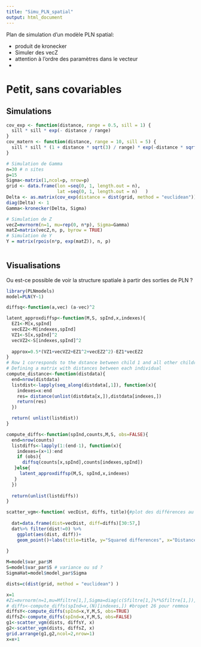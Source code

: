 ```yaml
---
title: "Simu_PLN_spatial"
output: html_document
---
```


Plan de simulation d'un modèle PLN spatial:

* produit de kronecker
* Simuler des vecZ
* attention à l'ordre des paramètres dans le vecteur
*

# Petit, sans covariables

## Simulations 

```r
cov_exp <- function(distance, range = 0.5, sill = 1) {
  sill * sill * exp(- distance / range)
}
cov_matern <- function(distance, range = 10, sill = 5) {
  sill * sill * (1 + distance * sqrt(3) / range) * exp(-distance * sqrt(3) / range)
}

```

```r
# Simulation de Gamma
n=30 # n sites
p=15
Sigma<-matrix(1,ncol=p, nrow=p)
grid <- data.frame(lon =seq(0, 1, length.out = n), 
                   lat =seq(0, 1, length.out = n)   )
Delta <- as.matrix(cov_exp(distance = dist(grid, method = "euclidean")))
diag(Delta) <- 1
Gamma<-kronecker(Delta, Sigma)

# Simulation de Z
vecZ=mvrnorm(n=1, mu=rep(0, n*p), Sigma=Gamma)
matZ=matrix(vecZ,n, p, byrow = TRUE)
# Simulation de Y
Y = matrix(rpois(n*p, exp(matZ)), n, p)
 
```

## Visualisations

Ou est-ce possible de voir la structure spatiale à partir des sorties de PLN ?

```r
library(PLNmodels)
model=PLN(Y~1)

diffsq<-function(a,vec) (a-vec)^2

latent_approxdiffsp<-function(M,S, spInd,x,indexes){
  EZ1<-M[x,spInd]
  vecEZ2<-M[indexes,spInd]
  VZ1<-S[x,spInd]^2
  vecVZ2<-S[indexes,spInd]^2
  
  approx=0.5*(VZ1+vecVZ2+EZ1^2+vecEZ2^2)-EZ1*vecEZ2
}
# Row 1 corresponds to the dstance between child 1 and all other children
# Defining a matrix with distances between each individual
compute_distance<-function(distdata){
  end=nrow(distdata)
  listdist<-lapply(seq_along(distdata[,1]), function(x){
    indexes=x:end
    res= distance(unlist(distdata[x,]),distdata[indexes,])
    return(res)
  })

  return( unlist(listdist))
}

compute_diffs<-function(spInd,counts,M,S, obs=FALSE){
  end=nrow(counts)
  listdiffs<-lapply(1:(end-1), function(x){
    indexes=(x+1):end
    if (obs){
      diffsq(counts[x,spInd],counts[indexes,spInd])
   }else{
     latent_approxdiffsp(M,S, spInd,x,indexes)
   } 
  })
 
  return(unlist(listdiffs))
}

scatter_vgm<-function( vecDist, diffs, title){#plot des différences au carrés en fonction de la distance
  
  dat=data.frame(dist=vecDist, diff=diffs)[30:57,]
  dat%>% filter(dist!=0) %>% 
    ggplot(aes(dist, diff))+
    geom_point()+labs(title=title, y="Squared differences", x="Distances")
  
}

M=model$var_par$M
S=model$var_par$S # variance ou sd ?
SigmaHat=model$model_par$Sigma

dists=c(dist(grid, method = "euclidean") )

x=1
#Zi=mvrnorm(n=1,mu=Mfiltre[1,],Sigma=diag(c(Sfiltre[1,]%*%Sfiltre[1,]), 10, 10))
# diffs<-compute_diffs(spInd=x,(N)[indexes,]) #bropet 26 pour remmoa
diffsY<-compute_diffs(spInd=x,Y,M,S, obs=TRUE)
diffsZ<-compute_diffs(spInd=x,Y,M,S, obs=FALSE)
g1<-scatter_vgm(dists, diffsY, x)
g2<-scatter_vgm(dists, diffsZ, x)
grid.arrange(g1,g2,ncol=2,nrow=1)
x=x+1
```

